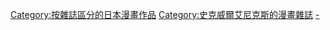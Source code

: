 
[[Category:按雜誌區分的日本漫畫作品|Category:按雜誌區分的日本漫畫作品]]
[[Category:史克威爾艾尼克斯的漫畫雜誌|Category:史克威爾艾尼克斯的漫畫雜誌]]
[[Category:月刊少年GANGAN|-]]